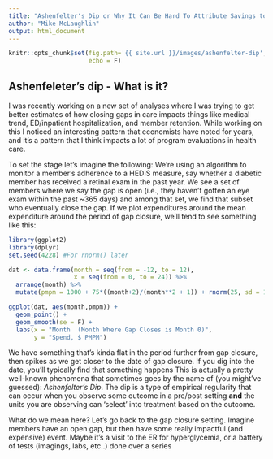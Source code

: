 ```yaml
---
title: "Ashenfelter's Dip or Why It Can Be Hard To Attribute Savings to Gaps In Care"
author: "Mike McLaughlin"
output: html_document
---
```


```r
knitr::opts_chunk$set(fig.path='{{ site.url }}/images/ashenfelter-dip',
                      echo = F)
```

## Ashenfeleter's dip - What is it?
I was recently working on a new set of analyses where I was trying to get better estimates of how closing gaps in care impacts things like medical trend, ED/inpatient hospitalization, and member retention. While working on this I noticed an interesting pattern that economists have noted for years, and it's a pattern that I think impacts a lot of program evaluations in health care.

To set the stage let's imagine the following: We're using an algorithm to monitor a member's adherence to a HEDIS measure, say whether a diabetic member has received a retinal exam in the past year. We see a set of members where we say the gap is open (i.e., they haven't gotten an eye exam within the past ~365 days) and among that set, we find that subset who eventually close the gap. If we plot expenditures around the mean expenditure around the period of gap closure, we'll tend to see something like this:

```r
library(ggplot2)
library(dplyr)
set.seed(4228) #For rnorm() later

dat <- data.frame(month = seq(from = -12, to = 12),
                  x = seq(from = 0, to = 24)) %>%
  arrange(month) %>%
  mutate(pmpm = 1000 + 75*((month+2)/(month**2 + 1)) + rnorm(25, sd = 10))

ggplot(dat, aes(month,pmpm)) + 
  geom_point() + 
  geom_smooth(se = F) +
  labs(x = "Month  (Month Where Gap Closes is Month 0)",
       y = "Spend, $ PMPM")
```

We have something that's kinda flat in the period further from gap closure, then spikes as we get closer to the date of gap closure. If you dig into the date, you'll typically find that something happens  This is actually a pretty well-known phenomena that sometimes goes by the name of (you might've guessed): *Ashenfelter's Dip*. The dip is a type of empirical regularity that can occur when you observe some outcome in a pre/post setting **and** the units you are observing can 'select' into treatment based on the outcome. 

What do we mean here? Let's go back to the gap closure setting. Imagine members have an open gap, but then have some really impactful (and expensive) event. Maybe it's a visit to the ER for hyperglycemia, or a battery of tests (imagings, labs, etc..) done over a series

